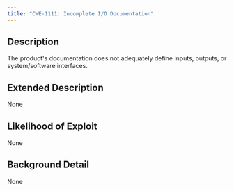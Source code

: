 ```yaml
---
title: "CWE-1111: Incomplete I/O Documentation"
---
```


## Description
The product's documentation does not adequately define inputs,
					outputs, or system/software interfaces.

## Extended Description
None

## Likelihood of Exploit
None

## Background Detail
None
        